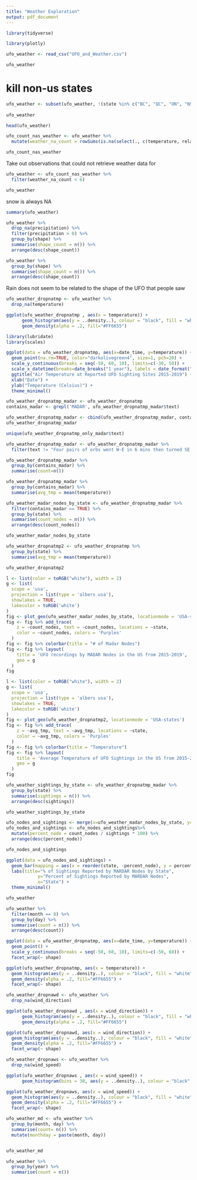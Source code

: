 ```yaml
---
title: "Weather Exploration"
output: pdf_document
---
```


```r
library(tidyverse)

library(plotly)
```

```r
ufo_weather <- read_csv("UFO_and_Weather.csv")
```

```r
ufo_weather
```

# kill non-us states 

```r
ufo_weather <- subset(ufo_weather, !(state %in% c("BC", "QC", "ON", "NS", "AB", "MB", "SK", "YT", "NL")))
  
ufo_weather
```



```r
head(ufo_weather)
```

```r
ufo_count_nas_weather <- ufo_weather %>%  
  mutate(weather_na_count = rowSums(is.na(select(., c(temperature, relative_humidity, precipitation, snow, wind_direction, wind_speed)))))

ufo_count_nas_weather
```
Take out observations that could not retrieve weather data for 

```r
ufo_weather <- ufo_count_nas_weather %>% 
  filter(weather_na_count < 6)

ufo_weather
```
snow is always NA 
```r
summary(ufo_weather) 
```
```r
ufo_weather %>% 
  drop_na(precipitation) %>% 
  filter(precipitation > 0) %>% 
  group_by(shape) %>% 
  summarise(shape_count = n()) %>% 
  arrange(desc(shape_count))
```

```r
ufo_weather %>% 
  group_by(shape) %>% 
  summarise(shape_count = n()) %>% 
  arrange(desc(shape_count))
```

Rain does not seem to be related to the shape of the UFO that people saw 

```r
ufo_weather_dropnatmp <- ufo_weather %>% 
  drop_na(temperature)

ggplot(ufo_weather_dropnatmp , aes(x = temperature)) +
      geom_histogram(aes(y = ..density..), colour = "black", fill = "white") +
      geom_density(alpha = .2, fill="#FF6655") 
```
```r
library(lubridate)
library(scales) 
```

```r
ggplot(data = ufo_weather_dropnatmp, aes(x=date_time, y=temperature)) +
  geom_point(na.rm=TRUE, color="darkolivegreen4", size=1, pch=20) +
  scale_y_continuous(breaks = seq(-50, 60, 10), limits=c(-30, 50)) +
  scale_x_datetime(breaks=date_breaks("1 year"), labels = date_format("%b %Y")) + 
  ggtitle("Air Temperature at Reported UFO Sighting Sites 2015-2019") +
  xlab("Date") + 
  ylab("Temperature (Celsius)") +
  theme_minimal()
```

```r
ufo_weather_dropnatmp_madar <- ufo_weather_dropnatmp
contains_madar <- grepl('MADAR', ufo_weather_dropnatmp_madar$text)

ufo_weather_dropnatmp_madar <- cbind(ufo_weather_dropnatmp_madar, contains_madar)
ufo_weather_dropnatmp_madar
```

```r
unique(ufo_weather_dropnatmp_only_madar$text)
```
```r
ufo_weather_dropnatmp_madar <- ufo_weather_dropnatmp_madar %>% 
  filter(text != "Four pairs of orbs went W-E in 6 mins then turned SE.  Cell phone images or video.  Story appeared in local paper and on TV.  Jet described as military was taking same path but local radar showed only a commercial jet at 37,000'.  These objects traveled 15 mi in 6 mins in 4 prs, so this would be very fast, too fast for jackolanterns which would take 15-20 for each pair.  Was investigated by colleague for the MADAR Center at Newburgh." & text != "Three witnesses observed an object that maneuvered in different directions Orb of white light flashing intermittently and changing direction over livestock farmland. Seven hours after alert and 92 miles from MADAR site.  Primary witness, his brother, and girlfriend were outside when they noticed a white, intermittently flashing orb hovering behind trees in his backyard.  It resembled car’s headlight but there was no road there.  It disappeared and then reappeared seconds later above the treetops, flashing for a few seconds then disappeared again.  It reappeared behind the trees, downward and to the right of where it was just seconds prior.  Witnesses were freaked out and went inside the witness home and watched from the window to see if it reappeared, but it didn’t.  It made no noise.  Witness suspected it was possibly a drone but nobody lives anywhere even close to where the light appeared to be." & text != "Witness encountered bright white light that approached her car  from the left and then  zipped to the right Witness was on her way home from work and when approaching the first marker (on the map), got a clear view of a bright, white light over to her left. (See the Black Star on Annotated Map.) Object was previously obscured by trees, but as her vehicle made the turn around the bend in the road, it came into view.  She had not seen or known about it before getting to that spot.  It was moving slowly in an angle to the right but coming towards her.  It appeared to be moving slow and in her general direction.  The flight path seemed to be more or less level in flight, neither ascending or decending.  When she drove further down the road to where the second marker is on the map, that's when it immediately zipped off to the right and disappeared. (See the Black Star on the Annotated Map.)  It was a very quick maneuver that didn't go up or down from there..just off to the right in her field of view.  The other strange part about this was that when it shot off to the right, i! t seemed to disappear while in full view, just kind of winked out.  There were no trees in the way or anything obscuring the view when that happened.  She slowed down and began trying to see if she could find it again but to no avail.  When she continued down the road to the third marker on the map, she saw a helicopter (marked as a blue star) which she thought might be lifeflight as they fly up from Nashville and often take people to the hospital down there.  It had more than just the white lights so she knew it was something normal. At this point, she was about to tum off of 101st when she called her husband to tell him to check his MADAR unit. The phone call was made at 9:33 pm.  She was only a minute or two away from the house when she made that call. (Residence is indicated using a Red Star on the Annotated Map.)")
```

```r
ufo_weather_dropnatmp_madar %>% 
  group_by(contains_madar) %>% 
  summarise(count=n())
```

```r
ufo_weather_dropnatmp_madar %>% 
  group_by(contains_madar) %>% 
  summarise(avg_tmp = mean(temperature))
```

```r
ufo_weather_madar_nodes_by_state <- ufo_weather_dropnatmp_madar %>% 
  filter(contains_madar == TRUE) %>% 
  group_by(state) %>%
  summarise(count_nodes = n()) %>% 
  arrange(desc(count_nodes))

ufo_weather_madar_nodes_by_state 
```

```r
ufo_weather_dropnatmp2 <- ufo_weather_dropnatmp %>% 
  group_by(state) %>% 
  summarise(avg_tmp = mean(temperature))

ufo_weather_dropnatmp2
```


```r
l <- list(color = toRGB("white"), width = 2)
g <- list(
  scope = 'usa',
  projection = list(type = 'albers usa'),
  showlakes = TRUE,
  lakecolor = toRGB('white')
)
fig <- plot_geo(ufo_weather_madar_nodes_by_state, locationmode = 'USA-states')
fig <- fig %>% add_trace(
    z = ~count_nodes, text = ~count_nodes, locations = ~state,
    color = ~count_nodes, colors = 'Purples'
  )
fig <- fig %>% colorbar(title = "# of Madar Nodes")
fig <- fig %>% layout(
    title = 'UFO recordings by MADAR Nodes in the US from 2015-2019',
    geo = g
  )
fig
```


```r
l <- list(color = toRGB("white"), width = 2)
g <- list(
  scope = 'usa',
  projection = list(type = 'albers usa'),
  showlakes = TRUE,
  lakecolor = toRGB('white')
)
fig <- plot_geo(ufo_weather_dropnatmp2, locationmode = 'USA-states')
fig <- fig %>% add_trace(
    z = ~avg_tmp, text = ~avg_tmp, locations = ~state,
    color = ~avg_tmp, colors = 'Purples'
  )
fig <- fig %>% colorbar(title = "Temperature")
fig <- fig %>% layout(
    title = 'Average Temperature of UFO Sightings in the US from 2015-2019',
    geo = g
  )
fig
```


```r
ufo_weather_sightings_by_state <- ufo_weather_dropnatmp_madar %>% 
  group_by(state) %>% 
  summarise(sightings = n()) %>% 
  arrange(desc(sightings))

ufo_weather_sightings_by_state 
```


```r
ufo_nodes_and_sightings <- merge(x=ufo_weather_madar_nodes_by_state, y=ufo_weather_sightings_by_state , by="state")
ufo_nodes_and_sightings <- ufo_nodes_and_sightings%>% 
  mutate(percent_node = count_nodes / sightings * 100) %>% 
  arrange(desc(percent_node))

ufo_nodes_and_sightings
```


```r
ggplot(data = ufo_nodes_and_sightings) +
  geom_bar(mapping = aes(x = reorder(state, -percent_node), y = percent_node), stat = "identity", fill = "#76A422") +
  labs(title="% of Sightings Reported by MARDAR Nodes by State", 
            y="Percent of Sightings Reported by MARDAR Nodes", 
            x="State") +
  theme_minimal()

```
```r
ufo_weather
```

```r
ufo_weather %>% 
  filter(month == 8) %>% 
  group_by(day) %>% 
  summarise(count = n()) %>% 
  arrange(desc(count))
```


```r
ggplot(data = ufo_weather_dropnatmp, aes(x=date_time, y=temperature)) +
  geom_point() +
  scale_y_continuous(breaks = seq(-50, 60, 10), limits=c(-50, 60)) +
  facet_wrap(~ shape)
```

```r
ggplot(ufo_weather_dropnatmp, aes(x = temperature)) +
  geom_histogram(aes(y = ..density..), colour = "black", fill = "white") +
  geom_density(alpha = .2, fill="#FF6655") +
  facet_wrap(~ shape)
```

```r
ufo_weather_dropnawd <- ufo_weather %>% 
  drop_na(wind_direction)

ggplot(ufo_weather_dropnawd , aes(x = wind_direction)) +
      geom_histogram(aes(y = ..density..), colour = "black", fill = "white") +
      geom_density(alpha = .2, fill="#FF6655") 
```

```r
ggplot(ufo_weather_dropnawd, aes(x = wind_direction)) +
  geom_histogram(aes(y = ..density..), colour = "black", fill = "white") +
  geom_density(alpha = .2, fill="#FF6655") +
  facet_wrap(~ shape)
```

```r
ufo_weather_dropnaws <- ufo_weather %>% 
  drop_na(wind_speed)

ggplot(ufo_weather_dropnaws , aes(x = wind_speed)) +
      geom_histogram(bins = 30, aes(y = ..density..), colour = "black", fill = "white") 
```
```r
ggplot(ufo_weather_dropnaws, aes(x = wind_speed)) +
  geom_histogram(aes(y = ..density..), colour = "black", fill = "white") +
  geom_density(alpha = .2, fill="#FF6655") +
  facet_wrap(~ shape)
```
```r
ufo_weather_md <- ufo_weather %>% 
  group_by(month, day) %>% 
  summarise(count= n()) %>% 
  mutate(monthday = paste(month, day))


ufo_weather_md
```
```r
ufo_weather %>% 
  group_by(year) %>% 
  summarise(count = n())
```

